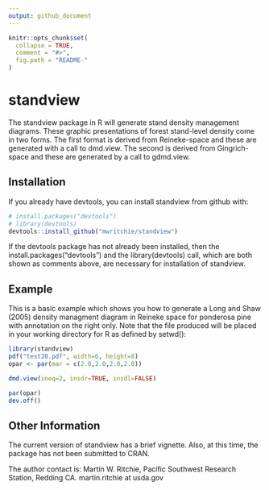 ```yaml
---
output: github_document
---
```


<!-- README.md is generated from README.Rmd. Please edit that file -->

```r
knitr::opts_chunk$set(
  collapse = TRUE,
  comment = "#>",
  fig.path = "README-"
)
```

# standview

The standview package in R will generate stand density management diagrams. These graphic presentations of forest stand-level density come in two forms. The first format is derived from Reineke-space and these are generated with a call to dmd.view. The second is derived from Gingrich-space and these are generated by a call to gdmd.view.

## Installation

If you already have devtools, you can install standview from github with:

```r
# install.packages("devtools")
# library(devtools)
devtools::install_github("mwritchie/standview")
```
If the devtools package has not already been installed, then the install.packages("devtools") and the library(devtools) call, which are both shown as comments above, are necessary for installation of standview.

## Example

This is a basic example which shows you how to generate a Long and Shaw (2005) density managment diagram in Reineke space for ponderosa pine with annotation on the right only. Note that the file produced will be placed in your working directory for R as defined by setwd():

```r
library(standview)
pdf("test20.pdf", width=6, height=8)
opar <- par(mar = c(2.0,2.0,2.0,2.0))

dmd.view(ineq=2, insdr=TRUE, insdl=FALSE)

par(opar)
dev.off()

```
## Other Information
The current version of standview has a brief vignette. Also, at this time, the package has not been submitted to CRAN.

The author contact is:
Martin W. Ritchie, Pacific Southwest Research Station, Redding CA. martin.ritchie at usda.gov
